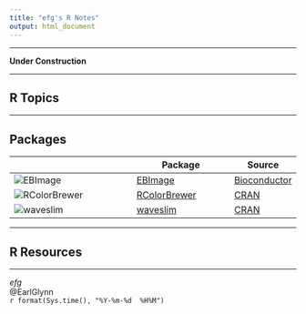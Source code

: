 ```yaml
---
title: "efg's R Notes"
output: html_document
---
```


*****

**Under Construction**

*****

## R Topics

*****

## Packages

|                                                                | Package                                         | Source       |
|----------------------------------------------------------------|-------------------------------------------------|--------------|
| ![EBImage](package/EBImage/figures/Cells.jpg)                  | [EBImage](package/EBImage/index.html)           | [Bioconductor](http://www.bioconductor.org/) |
| ![RColorBrewer](package/RColorBrewer/figures/RColorBrewer.jpg) | [RColorBrewer](package/RColorBrewer/index.html) | [CRAN](http://cran.r-project.org/web/packages/)         |
| ![waveslim](package/waveslim/figures/Ingrid-Daubechies-wavelets.jpg) | [waveslim](package/waveslim/index.html) | [CRAN](http://cran.r-project.org/web/packages/)         |

*****
 
## R Resources

*****

*efg*  
@EarlGlynn  
`r format(Sys.time(), "%Y-%m-%d  %H%M")`                  